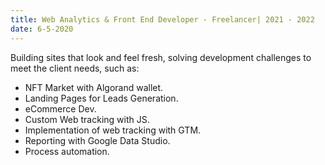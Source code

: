```yaml
---
title: Web Analytics & Front End Developer - Freelancer| 2021 - 2022
date: 6-5-2020
---
```


Building sites that look and feel fresh, solving development challenges to meet the client needs, such as:
- NFT Market with Algorand wallet.
- Landing Pages for Leads Generation.
- eCommerce Dev.
- Custom Web tracking with JS.
- Implementation of web tracking with GTM.
- Reporting with Google Data Studio.
- Process automation.